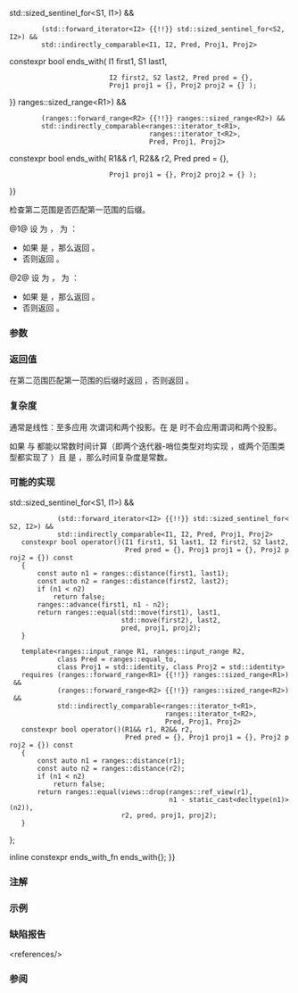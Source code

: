 {{cpp/ranges/title|ends_with}}
{{cpp/algorithm/ranges/navbar}}
{{dcl begin}}
{{dcl header|algorithm}}
{{dcl h|调用签名}}
{{dcl|num=1|since=c++23|1=
template&lt; std::input_iterator I1, std::sentinel_for&lt;I1&gt; S1,
          std::input_iterator I2, std::sentinel_for&lt;I2&gt; S2,
          class Pred = ranges::equal_to,
          class Proj1 = std::identity, class Proj2 = std::identity &gt;
requires (std::forward_iterator&lt;I1&gt; {{!!}} std::sized_sentinel_for&lt;S1, I1&gt;) &amp;&amp;
         (std::forward_iterator&lt;I2&gt; {{!!}} std::sized_sentinel_for&lt;S2, I2&gt;) &amp;&amp;
         std::indirectly_comparable&lt;I1, I2, Pred, Proj1, Proj2&gt;
constexpr bool ends_with( I1 first1, S1 last1,
                          I2 first2, S2 last2, Pred pred = {},
                          Proj1 proj1 = {}, Proj2 proj2 = {} );
}}
{{dcla|num=2|since=c++23|1=
template&lt; ranges::input_range R1, ranges::input_range R2,
          class Pred = ranges::equal_to,
          class Proj1 = std::identity, class Proj2 = std::identity &gt;
requires (ranges::forward_range&lt;R1&gt; {{!!}} ranges::sized_range&lt;R1&gt;) &amp;&amp;
         (ranges::forward_range&lt;R2&gt; {{!!}} ranges::sized_range&lt;R2&gt;) &amp;&amp;
         std::indirectly_comparable&lt;ranges::iterator_t&lt;R1&gt;,
                                    ranges::iterator_t&lt;R2&gt;,
                                    Pred, Proj1, Proj2&gt;
constexpr bool ends_with( R1&amp;&amp; r1, R2&amp;&amp; r2, Pred pred = {},
                          Proj1 proj1 = {}, Proj2 proj2 = {} );
}}
{{dcl end}}

检查第二范围是否匹配第一范围的后缀。

@1@ 设 {{c|N1}} 为 {{c|ranges::distance(first1, last1)}}，{{c|N2}} 为 {{c|ranges::distance(first2, last2)}}：
* 如果 {{c|N1 &lt; N2}} 是 {{c|true}}，那么返回 {{c|false}}。
* 否则返回 {{c multi|ranges::equal(std::move(first1) + (N1 - N2), last1,|              std::move(first2), last2, pred, proj1, proj2)}}。

@2@ 设 {{c|N1}} 为 {{c|ranges::distance(r1)}}，{{c|N2}} 为 {{c|ranges::distance(r2)}}：
* 如果 {{c|N1 &lt; N2}} 是 {{c|true}}，那么返回 {{c|false}}。
* 否则返回 {{c multi|ranges::equal(views::drop(ranges::ref_view(r1),|                          N1 - static_cast&lt;decltype(N1)&gt;(N2)),|              r2, pred, proj1, proj2)}}。

{{cpp/ranges/niebloid}}

===参数===
{{par begin}}
{{par range|first1|last1|要检验的|sentinel=yes}}
{{par|r1|要检验的元素范围}}
{{par range|first2|last2|要用作后缀的|sentinel=yes}}
{{par|r2|要用作后缀的元素范围}}
{{par|pred|比较投影后元素的二元谓词}}
{{par|proj1|应用到要检验的元素范围的投影}}
{{par|proj2|应用到要用作后缀的元素范围的投影}}
{{par end}}

===返回值===
在第二范围匹配第一范围的后缀时返回 {{c|true}}，否则返回 {{c|false}}。

===复杂度===
通常是线性：至多应用 {{mathjax-or|\(\scriptsize \min(N1,N2) \)|min(N1,N2)}} 次谓词和两个投影。在 {{c|N1 &lt; N2}} 是 {{c|true}} 时不会应用谓词和两个投影。

如果 {{c|N1}} 与 {{c|N2}} 都能以常数时间计算（即两个迭代器-哨位类型对均实现 {{lconcept|sized_sentinel_for}}，或两个范围类型都实现了 {{lconcept|sized_range}}）且 {{c|N1 &lt; N2}} 是 {{c|true}}，那么时间复杂度是常数。

===可能的实现===
{{eq fun|1=
struct ends_with_fn
{
    template&lt;std::input_iterator I1, std::sentinel_for&lt;I1&gt; S1,
             std::input_iterator I2, std::sentinel_for&lt;I2&gt; S2,
             class Pred = ranges::equal_to,
             class Proj1 = std::identity, class Proj2 = std::identity&gt;
    requires (std::forward_iterator&lt;I1&gt; {{!!}} std::sized_sentinel_for&lt;S1, I1&gt;) &amp;&amp;
             (std::forward_iterator&lt;I2&gt; {{!!}} std::sized_sentinel_for&lt;S2, I2&gt;) &amp;&amp;
             std::indirectly_comparable&lt;I1, I2, Pred, Proj1, Proj2&gt;
    constexpr bool operator()(I1 first1, S1 last1, I2 first2, S2 last2,
                              Pred pred = {}, Proj1 proj1 = {}, Proj2 proj2 = {}) const
    {
        const auto n1 = ranges::distance(first1, last1);
        const auto n2 = ranges::distance(first2, last2);
        if (n1 &lt; n2)
            return false;
        ranges::advance(first1, n1 - n2);
        return ranges::equal(std::move(first1), last1,
                             std::move(first2), last2,
                             pred, proj1, proj2);
    }
    
    template&lt;ranges::input_range R1, ranges::input_range R2,
             class Pred = ranges::equal_to,
             class Proj1 = std::identity, class Proj2 = std::identity&gt;
    requires (ranges::forward_range&lt;R1&gt; {{!!}} ranges::sized_range&lt;R1&gt;) &amp;&amp;
             (ranges::forward_range&lt;R2&gt; {{!!}} ranges::sized_range&lt;R2&gt;) &amp;&amp;
             std::indirectly_comparable&lt;ranges::iterator_t&lt;R1&gt;,
                                        ranges::iterator_t&lt;R2&gt;,
                                        Pred, Proj1, Proj2&gt;
    constexpr bool operator()(R1&amp;&amp; r1, R2&amp;&amp; r2,
                              Pred pred = {}, Proj1 proj1 = {}, Proj2 proj2 = {}) const
    {
        const auto n1 = ranges::distance(r1);
        const auto n2 = ranges::distance(r2);
        if (n1 &lt; n2)
            return false;
        return ranges::equal(views::drop(ranges::ref_view(r1),
                                         n1 - static_cast&lt;decltype(n1)&gt;(n2)),
                             r2, pred, proj1, proj2);
    }
};

inline constexpr ends_with_fn ends_with{};
}}

===注解===
{{feature test macro|__cpp_lib_ranges_starts_ends_with|std=C++23|value=202106L|{{lc|std::ranges::starts_with}}, {{tt|std::ranges::ends_with}}}}

===示例===
{{example
|code=
#include &lt;algorithm&gt;
#include &lt;array&gt;

static_assert
(
    ! std::ranges::ends_with("for", "cast") &amp;&amp;
    std::ranges::ends_with("dynamic_cast", "cast") &amp;&amp;
    ! std::ranges::ends_with("as_const", "cast") &amp;&amp;
    std::ranges::ends_with("bit_cast", "cast") &amp;&amp;
    ! std::ranges::ends_with("to_underlying", "cast") &amp;&amp;
    std::ranges::ends_with(std::array{1, 2, 3, 4}, std::array{3, 4}) &amp;&amp;
    ! std::ranges::ends_with(std::array{1, 2, 3, 4}, std::array{4, 5})
);
 
int main() {}
}}

===缺陷报告===
{{dr list begin}}
{{dr list item|wg=lwg|dr=4105|std=C++23|before=重载 {{vl|2}} 通过 {{c|N1 - N2}}&lt;ref&gt;它的结果可能是[[cpp/iterator/is-integer-like|整数类类型]]，此时无法构造 {{lc|ranges::drop_view}}。&lt;/ref&gt; 计算两个范围大小的差|after=改成 {{c|N1 - static_cast&lt;decltype(N1)&gt;(N2)}}}}
{{dr list end}}
&lt;references/&gt;

===参阅===
{{dsc begin}}
{{dsc inc|cpp/algorithm/ranges/dsc starts_with}}
{{dsc inc|cpp/string/basic_string/dsc ends_with}}
{{dsc inc|cpp/string/basic_string_view/dsc ends_with}}
{{dsc end}}

{{langlinks|en|es|ja|ru}}